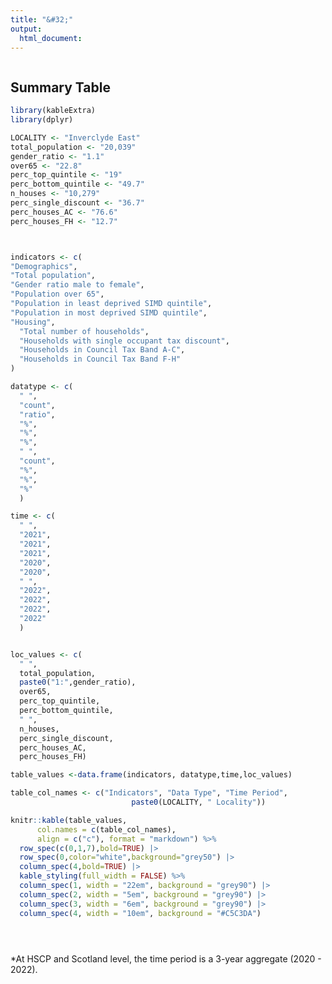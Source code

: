 ```yaml
---
title: "&#32;"
output:
  html_document:
---
```


```r

```




## Summary Table
<!--# below to convert to a separate script and call-->
<!--# Clive to create dummy vars with same names as called vars to populate table -->

```r

library(kableExtra)
library(dplyr)

LOCALITY <- "Inverclyde East"
total_population <- "20,039"
gender_ratio <- "1.1"
over65 <- "22.8"
perc_top_quintile <- "19"
perc_bottom_quintile <- "49.7"
n_houses <- "10,279"
perc_single_discount <- "36.7"
perc_houses_AC <- "76.6"
perc_houses_FH <- "12.7"



indicators <- c(
"Demographics",
"Total population",
"Gender ratio male to female",
"Population over 65",
"Population in least deprived SIMD quintile",
"Population in most deprived SIMD quintile",
"Housing",
  "Total number of households",
  "Households with single occupant tax discount",
  "Households in Council Tax Band A-C",
  "Households in Council Tax Band F-H"
)

datatype <- c(
  " ",
  "count", 
  "ratio", 
  "%", 
  "%", 
  "%",
  " ",
  "count", 
  "%", 
  "%", 
  "%"
  )

time <- c(
  " ",
  "2021", 
  "2021", 
  "2021", 
  "2020", 
  "2020",
  " ",
  "2022", 
  "2022", 
  "2022", 
  "2022"
  )


loc_values <- c(
  " ",
  total_population, 
  paste0("1:",gender_ratio), 
  over65, 
  perc_top_quintile, 
  perc_bottom_quintile,
  " ",
  n_houses, 
  perc_single_discount, 
  perc_houses_AC, 
  perc_houses_FH)

table_values <-data.frame(indicators, datatype,time,loc_values)

table_col_names <- c("Indicators", "Data Type", "Time Period",
                           paste0(LOCALITY, " Locality"))

knitr::kable(table_values,
      col.names = c(table_col_names),
      align = c("c"), format = "markdown") %>% 
  row_spec(c(0,1,7),bold=TRUE) |> 
  row_spec(0,color="white",background="grey50") |> 
  column_spec(4,bold=TRUE) |> 
  kable_styling(full_width = FALSE) %>%
  column_spec(1, width = "22em", background = "grey90") |> 
  column_spec(2, width = "5em", background = "grey90") |> 
  column_spec(3, width = "6em", background = "grey90") |> 
  column_spec(4, width = "10em", background = "#C5C3DA")





```



*At HSCP and Scotland level, the time period is a 3-year aggregate (2020 - 2022).
